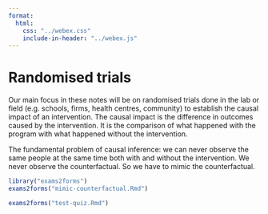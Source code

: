 ```yaml
---
format:
  html:
    css: "../webex.css"
    include-in-header: "../webex.js"
---
```


# Randomised trials

Our main focus in these notes will be on randomised trials done in the lab or field (e.g. schools, firms, health centres, community) to establish the causal impact of an intervention. The causal impact is the difference in outcomes caused by the intervention. It is the comparison of what happened with the program with what happened without the intervention.

The fundamental problem of causal inference: we can never observe the same people at the same time both with and without the intervention. We never observe the counterfactual. So we have to mimic the counterfactual.

```r
library("exams2forms")
exams2forms("mimic-counterfactual.Rmd")
```

```r
exams2forms("test-quiz.Rmd")
```